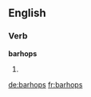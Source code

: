==English==

===Verb===
'''barhops'''

# {{third-person singular of|barhop}}
{{count page|[[Wiktionary:Page count]]}}

[[de:barhops]]
[[fr:barhops]]